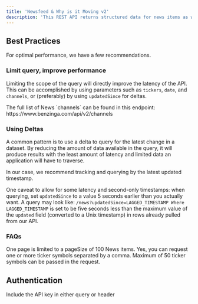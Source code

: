 ```yaml
---
title: 'Newsfeed & Why is it Moving v2'
description: 'This REST API returns structured data for news items as well as Why is it Moving (WIIM) content.'
---
```


## Best Practices

For optimal performance, we have a few recommendations.

### Limit query, improve performance

Limiting the scope of the query will directly improve the latency of the API. This can be accomplished by using parameters such as `tickers`, `date`, and `channels`, or (preferably) by using `updatedSince` for deltas.

<Info>
The full list of News `channels` can be found in this endpoint: https://www.benzinga.com/api/v2/channels
</Info>

### Using Deltas

A common pattern is to use a delta to query for the latest change in a dataset. By reducing the amount of data available in the query, it will produce results with the least amount of latency and limited data an application will have to traverse.

In our case, we recommend tracking and querying by the latest updated timestamp.

One caveat to allow for some latency and second-only timestamps: when querying, set `updatedSince` to a value 5 seconds earlier than you actually want. A query may look like: `/news?updatedSince=LAGGED_TIMESTAMP Where LAGGED_TIMESTAMP` is set to be five seconds less than the maximum value of the `updated` field (converted to a Unix timestamp) in rows already pulled from our API.

### FAQs
<AccordionGroup>
  <Accordion title="How many News items can I recieve in one response?">
    One page is limited to a pageSize of 100 News items. 
  </Accordion>
  <Accordion title="Can I request News for a particular ticker?">
    Yes, you can request one or more ticker symbols separated by a comma. Maximum of 50 ticker symbols can be passed in the request. 
  </Accordion>
</AccordionGroup>


## Authentication

<ParamField query="token" type="apiKey">
  Include the API key in either query or header
</ParamField>
